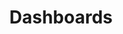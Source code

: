 ---
id: dashboards
title: Dashboards
slug: /dashboards
description: 'Learn the basic about the dashboards.'
tags: ['dashboards']
---